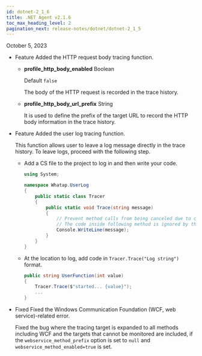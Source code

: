 ```yaml
---
id: dotnet-2_1_6
title: .NET Agent v2.1.6
toc_max_heading_level: 2
pagination_next: release-notes/dotnet/dotnet-2_1_5
---
```


October 5, 2023

-   <Status>Feature</Status> Added the HTTP request body tracing function.

    -   **profile_http_body_enabled** <span class='type'>Boolean</span>

        Default `false`

        The body of the HTTP request is recorded in the trace history.

    -   **profile_http_body_url_prefix** <span class='type'>String</span>

        It is used to define the prefix of the target URL to record the HTTP body information in the trace history.

-   <Status>Feature</Status> Added the user log tracing function.

    This function allows user to leave a log message directly in the trace history. To leave logs, proceed with the following step.

    -   Add a CS file to the project to log in and then write your code.

        ```csharp
        using System;

        namespace Whatap.UserLog
        {
            public static class Tracer
            {
                public static void Trace(string message)
                {
                    // Prevent method calls from being canceled due to compiler optimization
                    // The code inside following method is ignored by the WhaTap agent and will not be executed.
                    Console.WriteLine(message);
                }
            }
        }
        ```

    -   At the location to log, add code in `Tracer.Trace("Log string")` format.

        ```csharp
        public string UserFunction(int value)
        {
            Tracer.Trace($"started... {value}");
            ...
        }
        ```

-   <Status>Fixed</Status> Fixed the Windows Communication Foundation (WCF, web service)-related error.

    Fixed the bug where the tracing target is expanded to all methods including WCF and the targets that cannot be monitored are included, if the `webservice_method_prefix` option is set to `null` and `webservice_method_enabled=true` is set.
